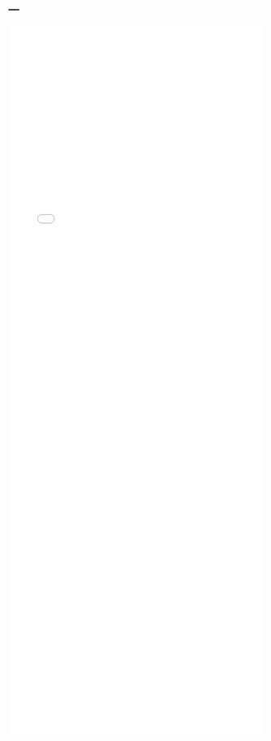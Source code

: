 ---
---

<iframe src="./helpfiles/mrmedian.html" width="100%" style="height: 100em; border: none">
</iframe>
